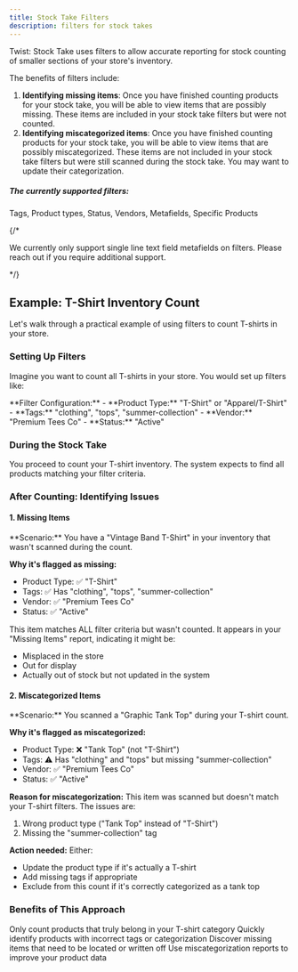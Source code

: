 ```yaml
---
title: Stock Take Filters
description: filters for stock takes
---
```















Twist: Stock Take uses filters to allow accurate reporting for stock counting of smaller sections of your store's inventory. 

The benefits of filters include:
1. **Identifying missing items**: Once you have finished counting products for your stock take, you will be able to view items that are possibly missing. These items are included in your stock take filters but were not counted.
2. **Identifying miscategorized items**: Once you have finished counting products for your stock take, you will be able to view items that are possibly miscategorized. These items are not included in your stock take filters but were still scanned during the stock take. You may want to update their categorization.

##### The currently supported filters:
Tags, Product types, Status, Vendors, Metafields, Specific Products

{/* <Aside type="caution" title="Metafield Support">
We currently only support single line text field metafields on filters. Please reach out if you require additional support.
</Aside> */}

## Example: T-Shirt Inventory Count

Let's walk through a practical example of using filters to count T-shirts in your store.

### Setting Up Filters

Imagine you want to count all T-shirts in your store. You would set up filters like:

<Card>
**Filter Configuration:**
- **Product Type:** "T-Shirt" or "Apparel/T-Shirt"
- **Tags:** "clothing", "tops", "summer-collection"
- **Vendor:** "Premium Tees Co"
- **Status:** "Active"
</Card>

### During the Stock Take

You proceed to count your T-shirt inventory. The system expects to find all products matching your filter criteria.

### After Counting: Identifying Issues

#### 1. Missing Items

<Aside type="tip">
**Scenario:** You have a "Vintage Band T-Shirt" in your inventory that wasn't scanned during the count.

**Why it's flagged as missing:**
- Product Type: ✅ "T-Shirt"
- Tags: ✅ Has "clothing", "tops", "summer-collection"
- Vendor: ✅ "Premium Tees Co"
- Status: ✅ "Active"

This item matches ALL filter criteria but wasn't counted. It appears in your "Missing Items" report, indicating it might be:
- Misplaced in the store
- Out for display
- Actually out of stock but not updated in the system
</Aside>

#### 2. Miscategorized Items

<Aside type="caution">
**Scenario:** You scanned a "Graphic Tank Top" during your T-shirt count.

**Why it's flagged as miscategorized:**
- Product Type: ❌ "Tank Top" (not "T-Shirt")
- Tags: ⚠️ Has "clothing" and "tops" but missing "summer-collection"
- Vendor: ✅ "Premium Tees Co"
- Status: ✅ "Active"

**Reason for miscategorization:** This item was scanned but doesn't match your T-shirt filters. The issues are:
1. Wrong product type ("Tank Top" instead of "T-Shirt")
2. Missing the "summer-collection" tag

**Action needed:** Either:
- Update the product type if it's actually a T-shirt
- Add missing tags if appropriate
- Exclude from this count if it's correctly categorized as a tank top
</Aside>

### Benefits of This Approach

<CardGrid>
<Card title="Accurate Counts" icon="approve-check-circle">
Only count products that truly belong in your T-shirt category
</Card>
<Card title="Error Detection" icon="warning">
Quickly identify products with incorrect tags or categorization
</Card>
<Card title="Inventory Insights" icon="information">
Discover missing items that need to be located or written off
</Card>
<Card title="Data Cleanup" icon="pencil">
Use miscategorization reports to improve your product data
</Card>
</CardGrid>





